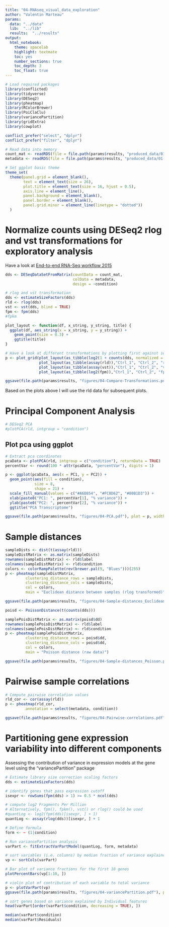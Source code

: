 ```yaml
---
title: "04-RNAseq_visual_data_exploration"
author: "Valentin Marteau"
params:
  data: "../data"
  lib:  "../lib"
  results:  "../results"
output:
  html_notebook:
    theme: spacelab
    highlight: textmate
    toc: yes
    number_sections: true
    toc_depth: 3
    toc_float: true
---
```


```r
# Load required packages
library(conflicted)
library(tidyverse)
library(DESeq2)
library(pheatmap)
library(RColorBrewer)
library(PoiClaClu)
library(variancePartition)
library(gridExtra)
library(cowplot)

conflict_prefer("select", "dplyr")
conflict_prefer("filter", "dplyr")
```

```r
# Read data into memory
count_mat <- readRDS(file = file.path(params$results, "produced_data/01-count_mat.rds"))
metadata <- readRDS(file = file.path(params$results, "produced_data/01-metadata.rds"))

# Set ggplot basic theme
theme_set(
  theme(panel.grid = element_blank(),
        text = element_text(size = 26),
        plot.title = element_text(size = 16, hjust = 0.5),
        axis.line = element_line(),
        panel.background = element_blank(),
        panel.border = element_blank(),
        panel.grid.minor = element_line(linetype = "dotted"))
  )
```

# Normalize counts using DESeq2 rlog and vst transformations for exploratory analysis
Have a look at [End-to-end RNA-Seq workflow 2015](https://www.bioconductor.org/help/course-materials/2015/CSAMA2015/lab/rnaseqCSAMA.html)
```r
dds <- DESeqDataSetFromMatrix(countData = count_mat,
                              colData = metadata,
                              design = ~condition)

# rlog and vst transformation
dds <- estimateSizeFactors(dds)
rld <- rlog(dds)
vst <- vst(dds, blind = TRUE)
fpm <- fpm(dds)
#fpkm
```

```r
plot_layout <- function(df, x_string, y_string, title) {
  ggplot(df, aes_string(x = x_string, y = y_string)) +
    geom_point(size = 0.3) +
    ggtitle(title)
}

# Have a look at different transformations by plotting first against second sample
p <- plot_grid(plot_layout(as_tibble(log2(1 + counts(dds, normalized = TRUE))),"Ctrl_1", "Ctrl_2", "log2"),
               plot_layout(as_tibble(assay(rld)),"Ctrl_1", "Ctrl_2", "rlog"),
               plot_layout(as_tibble(assay(vst)),"Ctrl_1", "Ctrl_2", "vst"),
               plot_layout(as_tibble(log2(fpm)),"Ctrl_1", "Ctrl_2", "fpm"))

ggsave(file.path(params$results, "figures/04-Compare-Transformations.pdf"), plot = p, width = 297, height = 210, units = "mm")
```
Based on the plots above I will use the rld data for subsequent plots.

# Principal Component Analysis
```r
# DESeq2 PCA
#plotPCA(rld, intgroup = "condition")
```
## Plot pca using ggplot
```r
# Extract pca coordinates
pcaData <- plotPCA(rld, intgroup = c("condition"), returnData = TRUE)
percentVar <- round(100 * attr(pcaData, "percentVar"), digits = 1)

p <- ggplot(pcaData, aes(x = PC1, y = PC2)) +
  geom_point(aes(fill = condition),
             size = 8,
             shape = 21) +
  scale_fill_manual(values = c("#A6D854", "#FC8D62", "#80B1D3")) +
  xlab(paste0("PC1: ", percentVar[1], "% variance")) +
  ylab(paste0("PC2: ", percentVar[2], "% variance")) +
  ggtitle("PCA Transcriptome")

ggsave(file.path(params$results, "figures/04-PCA.pdf"), plot = p, width = 297, height = 210, units = "mm")
```

# Sample distances
```r
sampleDists <- dist(t(assay(rld)))
sampleDistMatrix <- as.matrix(sampleDists)
rownames(sampleDistMatrix) <- rld$label
colnames(sampleDistMatrix) <- rld$condition
colors <- colorRampPalette(rev(brewer.pal(9, "Blues")))(255)
p <- pheatmap(sampleDistMatrix,
         clustering_distance_rows = sampleDists,
         clustering_distance_cols = sampleDists,
         col = colors,
         main = "Euclidean distance between samples (rlog transformed)")

ggsave(file.path(params$results, "figures/04-Sample-distances_Euclidean.pdf"), plot = p, width = 297, height = 210, units = "mm")
```
```r
poisd <- PoissonDistance(t(counts(dds)))

samplePoisDistMatrix <- as.matrix(poisd$dd)
rownames(samplePoisDistMatrix) <- rld$label
colnames(samplePoisDistMatrix) <- rld$condition
p <- pheatmap(samplePoisDistMatrix,
         clustering_distance_rows = poisd$dd,
         clustering_distance_cols = poisd$dd,
         col = colors,
         main = "Poisson distance (raw data)")

ggsave(file.path(params$results, "figures/04-Sample-distances_Poisson.pdf"), plot = p, width = 297, height = 210, units = "mm")
```

# Pairwise sample correlations
```r
# Compute pairwise correlation values
rld_cor <- cor(assay(rld))
p <- pheatmap(rld_cor,
         annotation = select(metadata, condition))

ggsave(file.path(params$results, "figures/04-Pairwise-correlations.pdf"), plot = p, width = 297, height = 210, units = "mm")
```

# Partitioning gene expression variability into different components
Assessing the contribution of variance in expression models at the gene level using the "variancePartition" package
```r
# Estimate library size correction scaling factors
dds <- estimateSizeFactors(dds)

# identify genes that pass expression cutoff
isexpr <- rowSums(fpm(dds) > 1) >= 0.5 * ncol(dds)

# compute log2 Fragments Per Million
# Alternatively, fpm(), fpkm(), vst() or rlog() could be used
#quantLog <- log2(fpm(dds)[isexpr, ] + 1)
quantLog <- assay(rlog(dds))[isexpr, ] + 1

# Define formula
form <- ~ (1|condition)

# Run variancePartition analysis
varPart <- fitExtractVarPartModel(quantLog, form, metadata)

# sort variables (i.e. columns) by median fraction of variance explained
vp <- sortCols(varPart)
```
```r
# Bar plot of variance fractions for the first 10 genes
plotPercentBars(vp[1:10, ])
```
```r
# violin plot of contribution of each variable to total variance
p <- plotVarPart(vp)
ggsave(file.path(params$results, "figures/04-variancePartition.pdf"), plot = p, width = 297, height = 210, units = "mm")
```

```r
# sort genes based on variance explained by Individual features
head(varPart[order(varPart$condition, decreasing = TRUE), ])

median(varPart$condition)
median(varPart$Residuals)
```